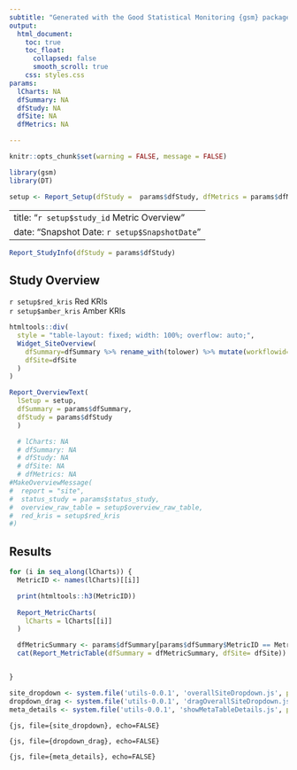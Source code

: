 ```yaml
---
subtitle: "Generated with the Good Statistical Monitoring {gsm} package"
output:
  html_document:
    toc: true
    toc_float:
      collapsed: false
      smooth_scroll: true
    css: styles.css
params:
  lCharts: NA
  dfSummary: NA
  dfStudy: NA
  dfSite: NA
  dfMetrics: NA

---
```


```r
knitr::opts_chunk$set(warning = FALSE, message = FALSE) 
```


```r
library(gsm)
library(DT)

setup <- Report_Setup(dfStudy =  params$dfStudy, dfMetrics = params$dfMetrics)

```

---
title: "`r setup$study_id` Metric Overview"
date: "Snapshot Date: `r setup$SnapshotDate`"
---

::: {#overall-site-select .overall-site-select title="Selected site will be highlighted in all charts for all KRIs."}
:::

```r
Report_StudyInfo(dfStudy = params$dfStudy)
```

## Study Overview

::: flag-container
::: {.flag .flag-red}
<div> `r setup$red_kris` Red KRIs </div>
:::

::: {.flag .flag-amber}
<div> `r setup$amber_kris` Amber KRIs </div>
:::
:::

::: gsm-overview-table


```r
htmltools::div(
  style = "table-layout: fixed; width: 100%; overflow: auto;",
  Widget_SiteOverview(
    dfSummary=dfSummary %>% rename_with(tolower) %>% mutate(workflowid=metricid), 
    dfSite=dfSite
  )
)
```

:::

```r

Report_OverviewText(
  lSetup = setup,
  dfSummary = params$dfSummary, 
  dfStudy = params$dfStudy
  )

  # lCharts: NA
  # dfSummary: NA
  # dfStudy: NA
  # dfSite: NA
  # dfMetrics: NA
#MakeOverviewMessage(
#  report = "site",
#  status_study = params$status_study,
#  overview_raw_table = setup$overview_raw_table, 
#  red_kris = setup$red_kris
#)

```

## Results

```r
for (i in seq_along(lCharts)) {
  MetricID <- names(lCharts)[[i]]

  print(htmltools::h3(MetricID))
  
  Report_MetricCharts(
    lCharts = lCharts[[i]]
  )

  dfMetricSummary <- params$dfSummary[params$dfSummary$MetricID == MetricID,]
  cat(Report_MetricTable(dfSummary = dfMetricSummary, dfSite= dfSite))


}

```

```r
site_dropdown <- system.file('utils-0.0.1', 'overallSiteDropdown.js', package = "gsm")
dropdown_drag <- system.file('utils-0.0.1', 'dragOverallSiteDropdown.js', package = "gsm")
meta_details <- system.file('utils-0.0.1', 'showMetaTableDetails.js', package = "gsm")
```

```{js, file={site_dropdown}, echo=FALSE}
```

```{js, file={dropdown_drag}, echo=FALSE}
```

```{js, file={meta_details}, echo=FALSE}
```
